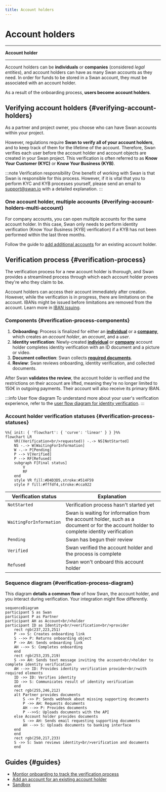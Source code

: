 ```yaml
---
title: Account holders
---
```


# Account holders


***

**Account holder** *<AccountHolderDefinition />*

***

Account holders can be **individuals** or **companies** (considered *legal entities*), and account holders can have as many Swan accounts as they need.
In order for funds to be stored in a Swan account, they must be associated with an account holder.

As a result of the onboarding process, **users become account holders**.

## Verifying account holders {#verifying-account-holders}

As a partner and project owner, you choose who can have Swan accounts within your project.

However, regulations require **Swan to verify all of your account holders**, and to keep track of them for the lifetime of the account.
Therefore, Swan verifies each user before the account holder and account objects are created in your Swan project.
This verification is often referred to as **Know Your Customer (KYC)** or **Know Your Business (KYB)**.

:::note Verification responsibility
One benefit of working with Swan is that Swan is responsible for this process.
However, if it is vital that you to perform KYC and KYB processes yourself, please send an email to support@swan.io with a detailed explanation.
:::

### One account holder, multiple accounts {#verifying-account-holders-multi-account}

For company accounts, you can open multiple accounts for the same account holder.
In this case, Swan only needs to perform identity verification (Know Your Business [KYB] verification) if a KYB has not been performed within the last three months.

Follow the guide to [add additional accounts](./guide-add-additional-account.mdx) for an existing account holder.

## Verification process {#verification-process}

The verification process for a new account holder is thorough, and Swan provides a streamlined process through which each account holder proves they're who they claim to be.

Account holders can access their account immediately after creation.
However, while the verification is in progress, there are limitations on the account.
IBANs might be issued before limitations are removed from the account.
Learn more in [IBAN issuing](https://docs.swan.io/concept/iban/iban-issuing).

### Components {#verification-process-components}

1. **Onboarding**: Process is finalized for either an [**individual**](../individual/index.mdx) or a [**company**](../company/index.mdx), which creates an *account holder*, an *account*, and a *user*.
1. **Identity verification**: Newly-created [**individual**](../individual/index.mdx#id-verification-recommendations) or [**company**](../company/index.mdx#id-verification-recommendations) account holder completes identity verification with an ID document and a picture or video.
1. **Document collection**: Swan collects [**required documents**](../documents/index.mdx).
1. **Review**: Swan reviews onboarding, identity verification, and collected documents.

After Swan **validates the review**, the account holder is verified and the restrictions on their account are lifted, meaning they're no longer limited to 150€ in outgoing payments.
Their account will also receive its primary IBAN.

:::info User flow diagram
To understand more about your user's verification experience, refer to the [user flow diagram for identity verification](../support.mdx).
:::

### Account holder verification statuses {#verification-process-statuses}

```mermaid
%%{ init: { 'flowchart': { 'curve': 'linear' } } }%%
flowchart LR
    VR((Verification<br/>requested)) -.-> NS[NotStarted]
    NS -.-> W[WaitingForInformation]
    W -.-> P[Pending]
    P --> V[Verified]
    P --> RF[Refused]
    subgraph F[Final status]
        V
        RF
    end
    style VR fill:#D4D3D5,stroke:#514F59
    style F fill:#fffdf4,stroke:#cca922
```

| Verification status | Explanation |
|---|---|
| `NotStarted` | Verification process hasn't started yet |
| `WaitingForInformation` | Swan is waiting for information from the account holder, such as a document or for the account holder to complete identity verification |
| `Pending` | Swan has begun their review |
| `Verified` | Swan verified the account holder and the process is complete |
| `Refused` | Swan won't onboard this account holder |

### Sequence diagram {#verification-process-diagram}

This diagram **details a common flow** of how Swan, the account holder, and you interact during verification.
Your integration might flow differently.

```mermaid
sequenceDiagram
participant S as Swan
participant P as Partner
participant AH as Account<br/>holder
participant ID as Identity<br/>verification<br/>provider
    rect rgb(237,223,251)
    P ->> S: Creates onboarding link
    S -->> P: Returns onboarding object
    P ->> AH: Sends onboarding link
    AH -->> S: Completes onboarding
    end
    rect rgb(253,235,219)
    S ->> AH: Sends text message inviting the account<br/>holder to complete identity verification
    AH -->> ID: Provides identity verification provider<br/>with required elements
    ID ->> ID: Verifies identity
    ID ->> S: Communicates result of identity verification
    end
    rect rgb(255,246,212)
    alt Partner provides documents
        S ->> P: Sends webhook about missing supporting documents
        P ->> AH: Requests documents
        AH -->> P: Provides documents
        P -->>S: Uploads documents with the API
    else Account holder provides documents
        S ->> AH: Sends email requesting supporting documents
        AH -->> S: Uploads documents to banking interface
    end
    end
    rect rgb(250,217,233)
    S ->> S: Swan reviews identity<br/>verification and documents
    end
```

## Guides {#guides}

* [Montior onboarding to track the verification process](../overview/guide-get-info.mdx)
* [Add an account for an existing account holder](./guide-add-additional-account.mdx)
* [Sandbox](./sandbox.mdx)